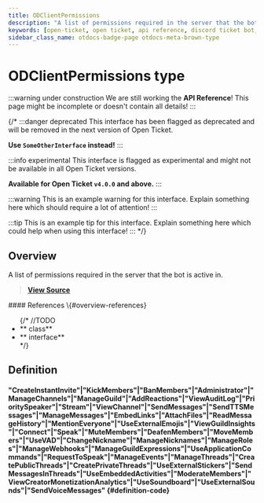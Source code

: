 ```yaml
---
title: ODClientPermissions
description: "A list of permissions required in the server that the bot is active in."
keywords: [open-ticket, open ticket, api reference, discord ticket bot, type]
sidebar_class_name: otdocs-badge-page otdocs-meta-brown-type
---
```

<head>
    <link rel="apple-touch-icon" href="/img/logo_vertical.png"/>
</head>

# ODClientPermissions <M color="brown">type</M>

:::warning under construction
We are still working the **API Reference**! This page might be incomplete or doesn't contain all details!
:::

{/*
:::danger deprecated
This interface has been flagged as deprecated and will be removed in the next version of Open Ticket.

**Use `SomeOtherInterface` instead!**
:::

:::info experimental
This interface is flagged as experimental and might not be available in all Open Ticket versions.

**Available for Open Ticket `v4.0.0` and above.**
:::

:::warning
This is an example warning for this interface. Explain something here which should require a lot of attention!
:::

:::tip
This is an example tip for this interface. Explain something here which could help when using this interface!
:::
*/}

## Overview
A list of permissions required in the server that the bot is active in.

> [**View Source**](https://otgithub.dj-dj.be/tree/main/src/core/api/modules/client.ts#L26)

<FlexHorizontal>
<div style={{width:"50%"}}>
    #### References \{#overview-references}
    <ul>
        {/*
        //TODO
        <li>**<code><ApiUrl url="class:ODId" label="api.ODId"/></code> <M color="purple">class</M>**</li>
        <li>**<code><ApiUrl url="interface:ODExampleInterface" label="api.ODExampleInterface"/></code> <M color="gray">interface</M>**</li>
        */}
    </ul>
</div>
</FlexHorizontal>

## Definition
#### <ApiBlock>"CreateInstantInvite"|"KickMembers"|"BanMembers"|"Administrator"|"ManageChannels"|"ManageGuild"|"AddReactions"|"ViewAuditLog"|"PrioritySpeaker"|"Stream"|"ViewChannel"|"SendMessages"|"SendTTSMessages"|"ManageMessages"|"EmbedLinks"|"AttachFiles"|"ReadMessageHistory"|"MentionEveryone"|"UseExternalEmojis"|"ViewGuildInsights"|"Connect"|"Speak"|"MuteMembers"|"DeafenMembers"|"MoveMembers"|"UseVAD"|"ChangeNickname"|"ManageNicknames"|"ManageRoles"|"ManageWebhooks"|"ManageGuildExpressions"|"UseApplicationCommands"|"RequestToSpeak"|"ManageEvents"|"ManageThreads"|"CreatePublicThreads"|"CreatePrivateThreads"|"UseExternalStickers"|"SendMessagesInThreads"|"UseEmbeddedActivities"|"ModerateMembers"|"ViewCreatorMonetizationAnalytics"|"UseSoundboard"|"UseExternalSounds"|"SendVoiceMessages"</ApiBlock> {#definition-code}

